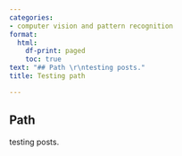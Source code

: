 ```yaml
---
categories:
- computer vision and pattern recognition
format:
  html:
    df-print: paged
    toc: true
text: "## Path \r\ntesting posts."
title: Testing path

---
```

## Path 
testing posts.
